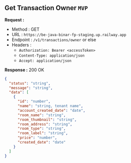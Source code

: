 
## Get Transaction Owner `MVP`

**Request :**

- Method : <Badge method="GET">GET</Badge>
- URL : `https://be-java-binar-fp-staging.up.railway.app`
- Endpoint : `/v1/transactions/owner` or else
- Headers :
  - `Authorization: Bearer <accessToken>`
  - `Content-Type: application/json`
  - `Accept: application/json`

**Response :** <Badge outline variant="success">200 OK</Badge>

```json
{
  "status": "string",
  "message": "string",
  "data": [
    {
      "id": "number",
      "name": "string, tenant name",
      "account_created_date": "date",
      "room_name": "string",
      "room_thumbnail": "string",
      "room_address": "string",
      "room_type": "string",
      "room_label": "string",
      "price": "number",
      "created_date": "date"
    }
  ]
}
```
